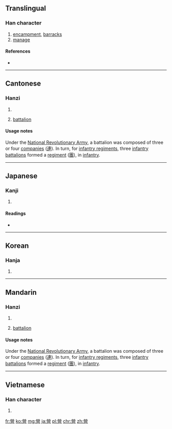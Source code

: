 {{also|営|营}}
==Translingual==

===Han character===
{{Han char|rn=86|rad=火|as=13|sn=17|four=9960<sub>6</sub>|canj=火火月口口 (FFBRR)}}

# [[encampment]], [[barracks]]
# [[manage]]

====References====
* {{Han ref|kx=0684.170|dkj=19457|dj=1096.120|hdz=32237.050|uh=71DF|ud=29151|bh=C0E7|bd=49383}}

----

==Cantonese==

===Hanzi===
{{yue-hanzi|jyut=|y=ying4|sim=营}}

# {{defn|lang=yue|sort=火13}}
# {{context|military|lang=yue}} [[battalion]]

====Usage notes====
{{sense|military}} Under the [[w:National Revolutionary Army|National Revolutionary Army]], a battalion was composed of three or four [[companies]] ([[連]]). In turn, for [[infantry regiment]]s, three [[infantry battalion]]s formed a [[regiment]] ([[團]]), in [[infantry]].

----

==Japanese==

===Kanji===
{{ja-kanji|grade=|rs=火13}}

# {{defn|lang=ja|sort=火13}}

====Readings====
* {{ja-readings|on=[[えい]] (ei)|kun=[[いとなむ]] (itonamu)}}

----

==Korean==

===Hanja===
{{ko-hanja|hangeul=[[영]], [[형]]|eumhun=|rv=yeong, hyeong|mr=yŏng, hyŏng|y=yeng, hyeng}}

# {{defn|lang=ko|sort=火13}}

----

==Mandarin==

===Hanzi===
{{cmn-hanzi|sim=营|pin=[[yíng]] ([[ying2]])|wg=ying<sup>2</sup>}}

# {{defn|lang=cmn|sort=火13}}
# {{context|military|lang=cmn}} [[battalion]]

====Usage notes====
{{sense|military}} Under the [[w:National Revolutionary Army|National Revolutionary Army]], a battalion was composed of three or four [[companies]] ([[連]]). In turn, for [[infantry regiment]]s, three [[infantry battalion]]s formed a [[regiment]] ([[團]]), in [[infantry]].

----

==Vietnamese==

===Han character===
{{vi-hantu|[[doanh]], [[dinh]]|rs=火13}}

# {{defn|lang=vi|sort=火13}}

[[fr:營]]
[[ko:營]]
[[mg:營]]
[[ja:營]]
[[pl:營]]
[[chr:營]]
[[zh:營]]